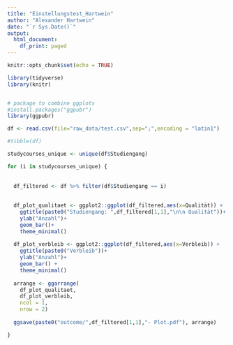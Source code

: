 ```yaml
---
title: "Einstellungstest_Hartwein"
author: "Alexander Hartwein"
date: "`r Sys.Date()`"
output:
  html_document:
    df_print: paged
---
```


```r
knitr::opts_chunk$set(echo = TRUE)
```


```r
library(tidyverse)
library(knitr)


# package to combine ggplots
#install.packages("ggpubr") 
library(ggpubr)
```

```r
df <- read.csv(file="raw_data/test.csv",sep=";",encoding = "latin1")
```

```r
#tibble(df)
```


```r
studycourses_unique <- unique(df$Studiengang)
```

```r
for (i in studycourses_unique) {
  
  
  df_filtered <- df %>% filter(df$Studiengang == i)
  
  
  df_plot_qualitaet <- ggplot2::ggplot(df_filtered,aes(x=Qualität)) +
    ggtitle(paste0("Studiengang: ",df_filtered[1,1],"\n\n Qualität"))+
    ylab("Anzahl")+
    geom_bar()+
    theme_minimal()
  
  df_plot_verbleib <- ggplot2::ggplot(df_filtered,aes(x=Verbleib)) +
    ggtitle(paste0("Verbleib"))+
    ylab("Anzahl")+
    geom_bar() +
    theme_minimal()
  
  arrange <- ggarrange(
    df_plot_qualitaet, 
    df_plot_verbleib, 
    ncol = 1,
    nrow = 2)
  
  ggsave(paste0("outcome/",df_filtered[1,1],"- Plot.pdf"), arrange)

}
```


